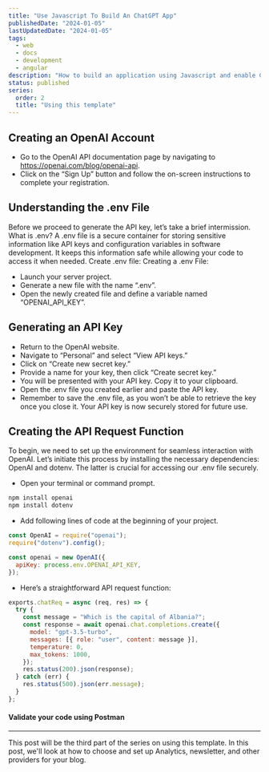 ```yaml
---
title: "Use Javascript To Build An ChatGPT App"
publishedDate: "2024-01-05"
lastUpdatedDate: "2024-01-05"
tags:
  - web
  - docs
  - development
  - angular
description: "How to build an application using Javascript and enable ChatGPT feature"
status: published
series:
  order: 2
  title: "Using this template"
---
```


<NewsletterCTA
  title="I also write deep dives in email"
  description="I write about coding, design, digital nomad life, and solopreneurship. Join over 1,000 other developers in
            getting better in business. Unsubscribe whenever."
  buttonText="Send me the emails"
  className=""
/>

## Creating an OpenAI Account

- Go to the OpenAI API documentation page by navigating to https://openai.com/blog/openai-api.
- Click on the “Sign Up” button and follow the on-screen instructions to complete your registration.

## Understanding the .env File

Before we proceed to generate the API key, let’s take a brief intermission.
What is .env?
A .env file is a secure container for storing sensitive information like API keys and configuration variables in software development. It keeps this information safe while allowing your code to access it when needed.
Create .env file:
Creating a .env File:

- Launch your server project.
- Generate a new file with the name “.env”.
- Open the newly created file and define a variable named “OPENAI_API_KEY”.

## Generating an API Key

- Return to the OpenAI website.
- Navigate to “Personal” and select “View API keys.”
- Click on “Create new secret key.”
- Provide a name for your key, then click “Create secret key.”
- You will be presented with your API key. Copy it to your clipboard.
- Open the .env file you created earlier and paste the API key.
- Remember to save the .env file, as you won’t be able to retrieve the key once you close it. Your API key is now securely stored for future use.

## Creating the API Request Function

To begin, we need to set up the environment for seamless interaction with OpenAI. Let’s initiate this process by installing the necessary dependencies: OpenAI and dotenv. The latter is crucial for accessing our .env file securely.

- Open your terminal or command prompt.

```bash
npm install openai
npm install dotenv
```

- Add following lines of code at the beginning of your project.

```js
const OpenAI = require("openai");
require("dotenv").config();

const openai = new OpenAI({
  apiKey: process.env.OPENAI_API_KEY,
});
```

- Here’s a straightforward API request function:

```js
exports.chatReq = async (req, res) => {
  try {
    const message = "Which is the capital of Albania?";
    const response = await openai.chat.completions.create({
      model: "gpt-3.5-turbo",
      messages: [{ role: "user", content: message }],
      temperature: 0,
      max_tokens: 1000,
    });
    res.status(200).json(response);
  } catch (err) {
    res.status(500).json(err.message);
  }
};
```

#### Validate your code using Postman

---

This post will be the third part of the series on using this template. In this post, we'll look at how to choose and set up Analytics, newsletter, and other providers for your blog.
